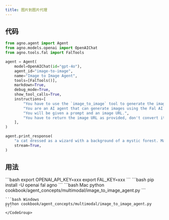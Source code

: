 ```yaml
---
title: 图片到图片代理
---
```


## 代码

```python
from agno.agent import Agent
from agno.models.openai import OpenAIChat
from agno.tools.fal import FalTools

agent = Agent(
    model=OpenAIChat(id="gpt-4o"),
    agent_id="image-to-image",
    name="Image to Image Agent",
    tools=[FalTools()],
    markdown=True,
    debug_mode=True,
    show_tool_calls=True,
    instructions=[
        "You have to use the `image_to_image` tool to generate the image.",
        "You are an AI agent that can generate images using the Fal AI API.",
        "You will be given a prompt and an image URL.",
        "You have to return the image URL as provided, don't convert it to markdown or anything else.",
    ],
)

agent.print_response(
    "a cat dressed as a wizard with a background of a mystic forest. Make it look like 'https://fal.media/files/koala/Chls9L2ZnvuipUTEwlnJC.png'",
    stream=True,
)
```

## 用法

<Steps>
  <Snippet file="create-venv-step.mdx" />

  <Step title="设置您的 API 密钥">
    ```bash
    export OPENAI_API_KEY=xxx
    export FAL_KEY=xxx
    ```
  </Step>

  <Step title="安装库">
    ```bash
    pip install -U openai fal agno
    ```
  </Step>

  <Step title="运行代理">
    <CodeGroup>
    ```bash Mac
    python cookbook/agent_concepts/multimodal/image_to_image_agent.py
    ```

    ```bash Windows
    python cookbook/agent_concepts/multimodal/image_to_image_agent.py
    ```
    </CodeGroup>
  </Step>
</Steps>